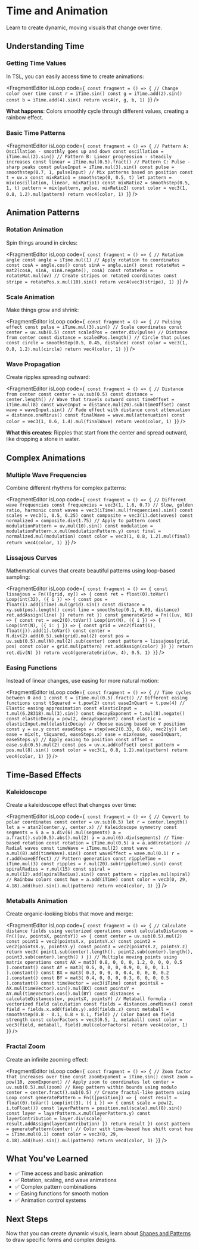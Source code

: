 # Time and Animation


Learn to create dynamic, moving visuals that change over time.

## Understanding Time

### Getting Time Values

In TSL, you can easily access time to create animations:

<FragmentEditor
        isLoop
        code={`
const fragment = () => {
        // Change color over time
        const r = iTime.sin()
        const g = iTime.add(2).sin()
        const b = iTime.add(4).sin()
        return vec4(r, g, b, 1)
}`}
/>

**What happens**: Colors smoothly cycle through different values, creating a rainbow effect.

### Basic Time Patterns

<FragmentEditor
        isLoop
        code={`
const fragment = () => {
        // Pattern A: Oscillation - smoothly goes up and down
        const oscillation = iTime.mul(2).sin()
        // Pattern B: Linear progression - steadily increases
        const linear = iTime.mul(0.5).fract()
        // Pattern C: Pulse - sharp peaks
        const pulseInput = iTime.mul(3).sin()
        const pulse = smoothstep(0.7, 1, pulseInput)
        // Mix patterns based on position
        const t = uv.x
        const mixRatio1 = smoothstep(0, 0.5, t)
        let pattern = mix(oscillation, linear, mixRatio1)
        const mixRatio2 = smoothstep(0.5, 1, t)
        pattern = mix(pattern, pulse, mixRatio2)
        const color = vec3(1, 0.8, 1.2).mul(pattern)
        return vec4(color, 1)
}`}
/>

## Animation Patterns

### Rotation Animation

Spin things around in circles:

<FragmentEditor
        isLoop
        code={`
const fragment = () => {
        // Rotation angle
        const angle = iTime.mul(1)
        // Apply rotation to coordinates
        const cosA = angle.cos()
        const sinA = angle.sin()
        const rotateMat = mat2(cosA, sinA, sinA.negate(), cosA)
        const rotatePos = rotateMat.mul(uv)
        // Create stripes on rotated coordinates
        const stripe = rotatePos.x.mul(10).sin()
        return vec4(vec3(stripe), 1)
}`}
/>

### Scale Animation

Make things grow and shrink:

<FragmentEditor
        isLoop
        code={`
const fragment = () => {
        // Pulsing effect
        const pulse = iTime.mul(3).sin()
        // Scale coordinates
        const center = uv.sub(0.5)
        const scaledPos = center.div(pulse)
        // Distance from center
        const distance = scaledPos.length()
        // Circle that pulses
        const circle = smoothstep(0.5, 0.45, distance)
        const color = vec3(1, 0.8, 1.2).mul(circle)
        return vec4(color, 1)
}`}
/>

### Wave Propagation

Create ripples spreading outward:

<FragmentEditor
        isLoop
        code={`
const fragment = () => {
        // Distance from center
        const center = uv.sub(0.5)
        const distance = center.length()
        // Wave that travels outward
        const timeOffset = iTime.mul(8)
        const waveInput = distance.mul(20).sub(timeOffset)
        const wave = waveInput.sin()
        // Fade effect with distance
        const attenuation = distance.oneMinus()
        const finalWave = wave.mul(attenuation)
        const color = vec3(1, 0.6, 1.4).mul(finalWave)
        return vec4(color, 1)
}`}
/>

**What this creates**: Ripples that start from the center and spread outward, like dropping a stone in water.

## Complex Animations

### Multiple Wave Frequencies

Combine different rhythms for complex patterns:

<FragmentEditor
        isLoop
        code={`
const fragment = () => {
        // Different wave frequencies
        const frequencies = vec3(1, 1.6, 0.7) // Slow, golden ratio, harmonic
        const waves = vec3(iTime).mul(frequencies).sin()
        const scales = vec3(1, 0.5, 0.25)
        const composite = vec3(1).dot(waves)
        const normalized = composite.div(1.75)
        // Apply to pattern
        const modulationPattern = uv.mul(10).sin()
        const modulation = modulationPattern.x.mul(modulationPattern.y)
        const final = normalized.mul(modulation)
        const color = vec3(1, 0.8, 1.2).mul(final)
        return vec4(color, 1)
}`}
/>

### Lissajous Curves

Mathematical curves that create beautiful patterns using loop-based sampling:

<FragmentEditor
        isLoop
        code={`
const fragment = () => {
        const lissajous = Fn(([grid, xy]) => {
                const ret = float(0).toVar()
                Loop(int(32), ({ i }) => {
                        const pos = float(i).add(iTime).mul(grid).sin()
                        const distance = xy.sub(pos).length()
                        const line = smoothstep(0.1, 0.09, distance)
                        ret.addAssign(line)
                })
                return ret
        })
        const generateGrid = Fn(([uv, N]) => {
                const ret = vec2(0).toVar()
                Loop(int(N), ({ i }) => {
                        Loop(int(N), ({ i: j }) => {
                                const grid = vec2(float(i), float(j)).add(1).toVar()
                                const center = N.div(2).add(0.5).sub(grid).mul(2)
                                const pos = uv.sub(0.5).mul(N).mul(2).sub(center)
                                const pattern = lissajous(grid, pos)
                                const color = grid.mul(pattern)
                                ret.addAssign(color)
                        })
                })
                return ret.div(N)
        })
        return vec4(generateGrid(uv, 4), 0.5, 1)
}`}
/>

### Easing Functions

Instead of linear changes, use easing for more natural motion:

<FragmentEditor
        isLoop
        code={`
const fragment = () => {
        // Time cycles between 0 and 1
        const t = iTime.mul(0.5).fract()
        // Different easing functions
        const tSquared = t.pow(2)
        const easeInQuart = t.pow(4)
        // Elastic easing approximation
        const elasticInput = t.mul(6.28318).mul(3).sin()
        const decayExponent = t.mul(8).negate()
        const elasticDecay = pow(2, decayExponent)
        const elastic = elasticInput.mul(elasticDecay)
        // Choose easing based on Y position
        const y = uv.y
        const easeSteps = step(vec2(0.33, 0.66), vec2(y))
        let ease = mix(t, tSquared, easeSteps.x)
        ease = mix(ease, easeInQuart, easeSteps.y)
        // Apply easing to position
        const offset = ease.sub(0.5).mul(2)
        const pos = uv.x.add(offset)
        const pattern = pos.mul(8).sin()
        const color = vec3(1, 0.8, 1.2).mul(pattern)
        return vec4(color, 1)
}`}
/>

## Time-Based Effects

### Kaleidoscope

Create a kaleidoscope effect that changes over time:

<FragmentEditor
        isLoop
        code={`
const fragment = () => {
        // Convert to polar coordinates
        const center = uv.sub(0.5)
        let r = center.length()
        let a = atan2(center.y, center.x)
        // Kaleidoscope symmetry
        const segments = 6
        a = a.div(6).mul(segments)
        a = a.fract().sub(0.5).abs().mul(2)
        a = a.mul(6).div(segments)
        // Time-based rotation
        const rotation = iTime.mul(0.5)
        a = a.add(rotation)
        // Radial waves
        const timeWave = iTime.mul(2)
        const wave = a.mul(8).add(timeWave).sin()
        const waveEffect = wave.mul(0.1)
        r = r.add(waveEffect)
        // Pattern generation
        const rippleTime = iTime.mul(3)
        const ripples = r.mul(20).sub(rippleTime).sin()
        const spiralRadius = r.mul(15)
        const spiral = a.mul(12).add(spiralRadius).sin()
        const pattern = ripples.mul(spiral)
        // Rainbow colors
        const hue = a.add(iTime)
        const color = vec3(0, 29, 4.18).add(hue).sin().mul(pattern)
        return vec4(color, 1)
}`}
/>

### Metaballs Animation

Create organic-looking blobs that move and merge:

<FragmentEditor
        isLoop
        code={`
const fragment = () => {
        // Calculate distance fields using vectorized operations
        const calculateDistances = Fn(([uv, pointsX, pointsY]) => {
                const center = uv.sub(0.5).mul(2)
                const point1 = vec2(pointsX.x, pointsY.x)
                const point2 = vec2(pointsX.y, pointsY.y)
                const point3 = vec2(pointsX.z, pointsY.z)
                return vec3(
                        point1.sub(center).length(),
                        point2.sub(center).length(),
                        point3.sub(center).length()
                )
        })
        // Multiple moving points using matrix operations
        const AX = mat3(
                0.8, 0, 0,
                0, 1.2, 0,
                0, 0, 0.5
        ).constant()
        const AY = mat3(
                0.6, 0, 0,
                0, 0.9, 0,
                0, 0, 1.1
        ).constant()
        const BX = mat3(
                0.3, 0, 0,
                0, 0.4, 0,
                0, 0, 0.2
        ).constant()
        const BY = mat3(
                0.4, 0, 0,
                0, 0.3, 0,
                0, 0, 0.5
        ).constant()
        const timeVector = vec3(iTime)
        const pointsX = AX.mul(timeVector).sin().mul(BX)
        const pointsY = AY.mul(timeVector).cos().mul(BY)
        const distances = calculateDistances(uv, pointsX, pointsY)
        // Metaball formula - vectorized field calculation
        const fields = distances.oneMinus()
        const field = fields.x.add(fields.y).add(fields.z)
        const metaball = smoothstep(0.8 - 0.1, 0.8 + 0.1, field)
        // Color based on field strength
        const colorFactors = vec3(0.5, 1, metaball)
        const color = vec3(field, metaball, field).mul(colorFactors)
        return vec4(color, 1)
}`}
/>

### Fractal Zoom

Create an infinite zooming effect:

<FragmentEditor
        isLoop
        code={`
const fragment = () => {
        // Zoom factor that increases over time
        const zoomExponent = iTime.sin()
        const zoom = pow(10, zoomExponent)
        // Apply zoom to coordinates
        let center = uv.sub(0.5).mul(zoom)
        // Keep pattern within bounds using modulo
        center = center.fract().sub(0.5)
        // Create fractal-like pattern using Loop
        const generatePattern = Fn(([position]) => {
                const result = float(0).toVar()
                Loop(int(3), ({ i }) => {
                        const scale = pow(2, i.toFloat())
                        const layerPattern = position.mul(scale).mul(8).sin()
                        const layer = layerPattern.x.mul(layerPattern.y)
                        const layerContribution = layer.div(scale)
                        result.addAssign(layerContribution)
                })
                return result
        })
        const pattern = generatePattern(center)
        // Color with time-based hue shift
        const hue = iTime.mul(0.1)
        const color = vec3(0, 29, 4.18).add(hue).sin().mul(pattern)
        return vec4(color, 1)
}`}
/>

## What You've Learned

- ✅ Time access and basic animation
- ✅ Rotation, scaling, and wave animations
- ✅ Complex pattern combinations
- ✅ Easing functions for smooth motion
- ✅ Animation control systems

## Next Steps

Now that you can create dynamic visuals, learn about [Shapes and Patterns](../techniques/04-shapes-patterns.mdx) to draw specific forms and complex designs.
